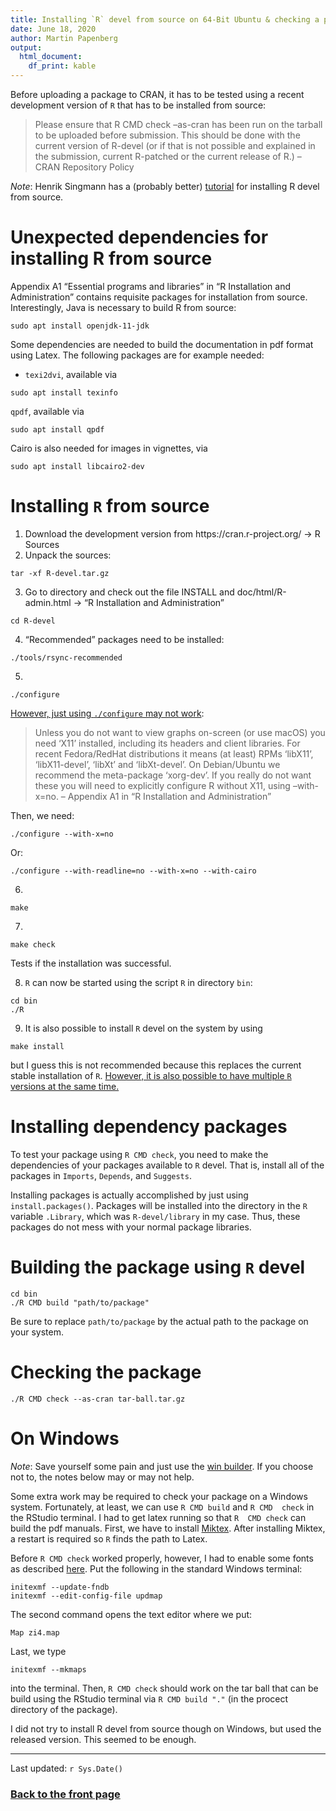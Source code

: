 ```yaml
---
title: Installing `R` devel from source on 64-Bit Ubuntu & checking a package
date: June 18, 2020
author: Martin Papenberg
output:
  html_document:
    df_print: kable
---
```


Before uploading a package to CRAN, it has to be tested using a recent
development version of `R` that has to be installed from source:

> Please ensure that R CMD check --as-cran has been run on the tarball 
to be uploaded before submission. This should be done with the current 
version of R-devel (or if that is not possible and explained in the 
submission, current R-patched or the current release of R.) -- CRAN 
Repository Policy

*Note*: Henrik Singmann has a (probably better) [tutorial](http://singmann.org/installing-r-devel-on-linux/) for installing R devel from source. 

# Unexpected dependencies for installing R from source

Appendix A1 "Essential programs and libraries" in "R Installation and 
Administration" contains requisite packages for installation from source.
Interestingly, Java is necessary to build R from source:

```
sudo apt install openjdk-11-jdk
```

Some dependencies are needed to build the documentation in pdf format using Latex. The following packages are for example needed:

- `texi2dvi`, available via

```
sudo apt install texinfo
```

`qpdf`, available via

```
sudo apt install qpdf
```

Cairo is also needed for images in vignettes, via 

```
sudo apt install libcairo2-dev
```

# Installing `R` from source

1. Download the development version from https://cran.r-project.org/ 
$\to$ R Sources
2. Unpack the sources: 

```
tar -xf R-devel.tar.gz
```

3. Go to directory and check out the file INSTALL and 
doc/html/R-admin.html $\to$ "R Installation and Administration"

```
cd R-devel
```

4. "Recommended" packages need to be installed: 

```
./tools/rsync-recommended
```

5. 

```
./configure 
```

[However, just using `./configure` may not work](https://stackoverflow.com/questions/17473547/error-with-readline-yes-default-and-headers-libs-are-not-available):

> Unless you do not want to view graphs on-screen (or use macOS) you need 
‘X11’ installed, including its headers and client libraries. For recent 
Fedora/RedHat distributions it means (at least) RPMs ‘libX11’, 
‘libX11-devel’, ‘libXt’ and ‘libXt-devel’. On Debian/Ubuntu we recommend 
the meta-package ‘xorg-dev’. If you really do not want these you will 
need to explicitly configure R without X11, using --with-x=no. -- 
Appendix A1 in "R Installation and Administration"

Then, we need: 

```
./configure --with-x=no
```

Or: 

```
./configure --with-readline=no --with-x=no --with-cairo
```

6. 

```
make
```

7. 

```
make check
```

Tests if the installation was successful.

8. `R` can now be started using the script `R` in directory `bin`:

```
cd bin
./R
```

9. It is also possible to install `R` devel on the system by using 

```
make install
```

but I guess this is not recommended because this replaces 
the current stable installation of `R`. [However, it is also possible 
to have multiple `R` versions at the same 
time.](https://docs.rstudio.com/resources/install-r-source/)

# Installing dependency packages

To test your package using `R CMD check`, you need to make the 
dependencies of your packages available to `R` devel. That is, install 
all of the packages in `Imports`, `Depends`, and `Suggests`.

Installing packages is actually accomplished by just using 
`install.packages()`. Packages will be installed into the directory in 
the `R` variable `.Library`, which was `R-devel/library` in my case.
Thus, these packages do not mess with your normal package libraries.

# Building the package using `R` devel

```
cd bin
./R CMD build "path/to/package"
```

Be sure to replace `path/to/package` by the actual path to the package 
on your system.

# Checking the package

```
./R CMD check --as-cran tar-ball.tar.gz
```

# On Windows

*Note*: Save yourself some pain and just use the [win builder](https://win-builder.r-project.org/). If you choose not to, the notes below may or may not help.

Some extra work may be required to check your package on a Windows 
system. Fortunately, at least, we can use `R CMD build` and `R CMD 
check` in the RStudio terminal. I had to get latex running so that `R 
CMD check` can build the pdf manuals. First, we have to install 
[Miktex](https://miktex.org). After installing Miktex, a restart is required so 
`R` finds the path to Latex.

Before `R CMD check` worked properly, however, I had to enable some 
fonts as described 
[here](https://tex.stackexchange.com/questions/125274/error-font-ts1-zi4r-at-540-not-found). Put the following in the standard Windows terminal:

```
initexmf --update-fndb
initexmf --edit-config-file updmap
```

The second command opens the text editor where we put:

```
Map zi4.map
```

Last, we type

```
initexmf --mkmaps
```

into the terminal. Then, `R CMD check` should work on the tar ball that can be build using the RStudio terminal via `R CMD build "."` (in the procect directory of the package).

I did not try to install R devel from source though on Windows, but 
used the released version. This seemed to be enough.

---

Last updated: `r Sys.Date()`

### <a href="index.html">Back to the front page</a>

&nbsp;
